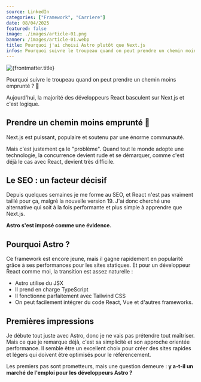 ```yaml
---
source: LinkedIn
categories: ["Framework", "Carriere"]
date: 08/04/2025
featured: false
image: ./images/article-01.png
banner: /images/article-01.webp
title: Pourquoi j'ai choisi Astro plutôt que Next.js
infos: Pourquoi suivre le troupeau quand on peut prendre un chemin moins emprunté ?
---
```

<img src={frontmatter.banner} alt={frontmatter.title} width={800} className="rounded-3xl mx-auto" />

Pourquoi suivre le troupeau quand on peut prendre un chemin moins emprunté ? 🐑 

Aujourd'hui, la majorité des développeurs React basculent sur Next.js et c'est logique.                 

## Prendre un chemin moins emprunté 🚀

Next.js est puissant, populaire et soutenu par une énorme communauté.

Mais c'est justement ça le "problème". Quand tout le monde adopte une technologie, la concurrence devient rude et se démarquer, comme c'est déjà le cas avec React, devient très difficile.

## Le SEO : un facteur décisif

Depuis quelques semaines je me forme au SEO, et React n'est pas vraiment taillé pour ça, malgré la nouvelle version 19. J'ai donc cherché une alternative qui soit à la fois performante et plus simple à apprendre que Next.js.

**Astro s'est imposé comme une évidence.**

## Pourquoi Astro ?

Ce framework est encore jeune, mais il gagne rapidement en popularité grâce à ses performances pour les sites statiques. Et pour un développeur React comme moi, la transition est assez naturelle :

- Astro utilise du JSX
- Il prend en charge TypeScript
- Il fonctionne parfaitement avec Tailwind CSS
- On peut facilement intégrer du code React, Vue et d'autres frameworks.

## Premières impressions

Je débute tout juste avec Astro, donc je ne vais pas prétendre tout maîtriser. Mais ce que je remarque déjà, c'est sa simplicité et son approche orientée performance. Il semble être un excellent choix pour créer des sites rapides et légers qui doivent être optimisés pour le référencement.

Les premiers pas sont prometteurs, mais une question demeure : **y a-t-il un marché de l'emploi pour les développeurs Astro ?**
